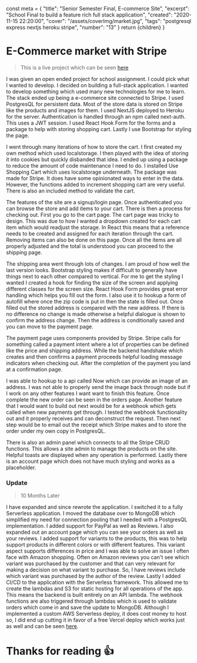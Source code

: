   const meta = {
    "title": "Senior Semester Final, E-commerce Site",
    "excerpt": "School Final to build a feature rich full stack application",
    "created": "2020-11-15 22:20:00",
    "cover": "/assets/coverImg/market.jpg",
    "tags": "postgresql express nextjs heroku stripe",
    "number": "13"
  }
  return <Layout meta={meta}>{children}</Layout>
}

# E-Commerce market with Stripe
> This is a live project which can be seen [here](https://codabool.com/projects#7)

I was given an open ended project for school assignment.
I could pick what I wanted to develop.
I decided on building a full-stack application.
I wanted to develop something which used many new technologies for me to learn.
The stack ended up being a e-commerce site connected to Stripe.
I used PostgresQL for persistent data.
Most of the store data is stored on Stripe like the products and images for them.
I used NextJS deployed to Heroku for the server.
Authentication is handled through an npm called next-auth.
This uses a JWT session.
I used React Hook Form for the forms and a package to help with storing shopping cart.
Lastly I use Bootstrap for styling the page.

I went through many iterations of how to store the cart.
I first created my own method which used localstorage.
I then played with the idea of storing it into cookies but quickly disbanded that idea.
I ended up using a package to reduce the amount of code maintenance I need to do.
I installed Use Shopping Cart which uses localstorage underneath.
The package was made for Stripe. 
It does have some opinionated ways to enter in the data.
However, the functions added to increment shopping cart are very useful.
There is also an included method to validate the cart.

The features of the site are a signup/login page.
Once authenticated you can browse the store and add items to your cart.
There is then a process for checking out.
First you go to the cart page.
The cart page was tricky to design.
This was due to how I wanted a dropdown created for each cart item which would readjust the storage.
In React this means that a reference needs to be created and assigned for each iteration through the cart.
Removing items can also be done on this page.
Once all the items are all properly adjusted and the total is understood you can proceed to the shipping page.

The shipping area went through lots of changes.
I am proud of how well the last version looks.
Bootstrap styling makes if difficult to generally have things next to each other compared to vertical.
For me to get the styling I wanted I created a hook for finding the size of the screen and applying different classes for the screen size.
React Hook Form provides great error handling which helps you fill out the form.
I also use it to hookup a form of autofill where once the zip code is put in then the state is filled out.
Once filled out the stored address is compared with the new address.
If there is no difference no change is made otherwise a helpful dialogue is shown to confirm the address change.
Then the address is conditionally saved and you can move to the payment page.

The payment page uses components provided by Stripe.
Stripe calls for something called a payment intent where a lot of properties can be defined like the price and shipping address.
While the backend handshake which creates and then confirms a payment proceeds helpful loading message indicators when checking out.
After the completion of the payment you land at a confirmation page.

I was able to hookup to a api called Now which can provide an image of an address.
I was not able to properly send the image back through node but if I work on any other features I want want to finish this feature.
Once complete the new order can be seen in the orders page.
Another feature that I would want to build out next would be for a webhook which gets called when new payments get through.
I tested the webhook functionality out and it properly receives and can deconstruct the request.
Then next step would be to email out the receipt which Stripe makes and to store the order under my own copy in PostgresQL.

There is also an admin panel which connects to all the Stripe CRUD functions.
This allows a site admin to manage the products on the site.
Helpful toasts are displayed when any operation is performed.
Lastly there is an account page which does not have much styling and works as a placeholder.

### Update
> 10 Months Later

I have expanded and since rewrote the application. I switched it to a fully Serverless application.
I moved the database over to MongoDB which simplified my need for connection pooling that I needed with a PostgresQL implementation.
I added support for PayPal as well as Reviews. I also expanded out an account page which you can see your orders as well as your reviews.
I added support for variants to the products, this was to help support products in different colors or with different features.
This variant aspect supports differences in price and I was able to solve an issue I often face with Amazon shopping. 
Often on Amazon reviews you can't see which variant was purchased by the customer and that can very relevant for making a decision on what variant to purchase. 
So, I have reviews include which variant was purchased by the author of the review. 
Lastly I added CI/CD to the application with the Serverless framework. This allowed me to create the lambdas and S3 for static hosting for all operations of the app. 
This means the backend is built entirely on an API lambda.
The webhook functions are also triggered through lambdas which is used to validate orders which come in and save the update to MongoDB.
Although I implemented a custom AWS Serverless deploy, it does cost money to host so, I did end up cutting it in favor of a free Vercel deploy which works just as well and can be seen [here](https://codabool.com/projects#7).

# Thanks for reading 👍